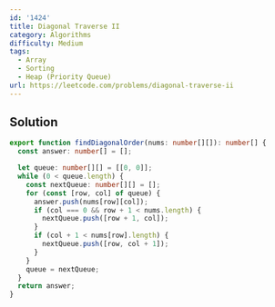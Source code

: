 ```yaml
---
id: '1424'
title: Diagonal Traverse II
category: Algorithms
difficulty: Medium
tags:
  - Array
  - Sorting
  - Heap (Priority Queue)
url: https://leetcode.com/problems/diagonal-traverse-ii
---
```


## Solution

```typescript filename="solution.ts" copy
export function findDiagonalOrder(nums: number[][]): number[] {
  const answer: number[] = [];

  let queue: number[][] = [[0, 0]];
  while (0 < queue.length) {
    const nextQueue: number[][] = [];
    for (const [row, col] of queue) {
      answer.push(nums[row][col]);
      if (col === 0 && row + 1 < nums.length) {
        nextQueue.push([row + 1, col]);
      }
      if (col + 1 < nums[row].length) {
        nextQueue.push([row, col + 1]);
      }
    }
    queue = nextQueue;
  }
  return answer;
}
```
